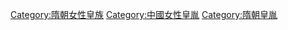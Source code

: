 [[Category:隋朝女性皇族|Category:隋朝女性皇族]]
[[Category:中國女性皇胤|Category:中國女性皇胤]]
[[Category:隋朝皇胤|Category:隋朝皇胤]]